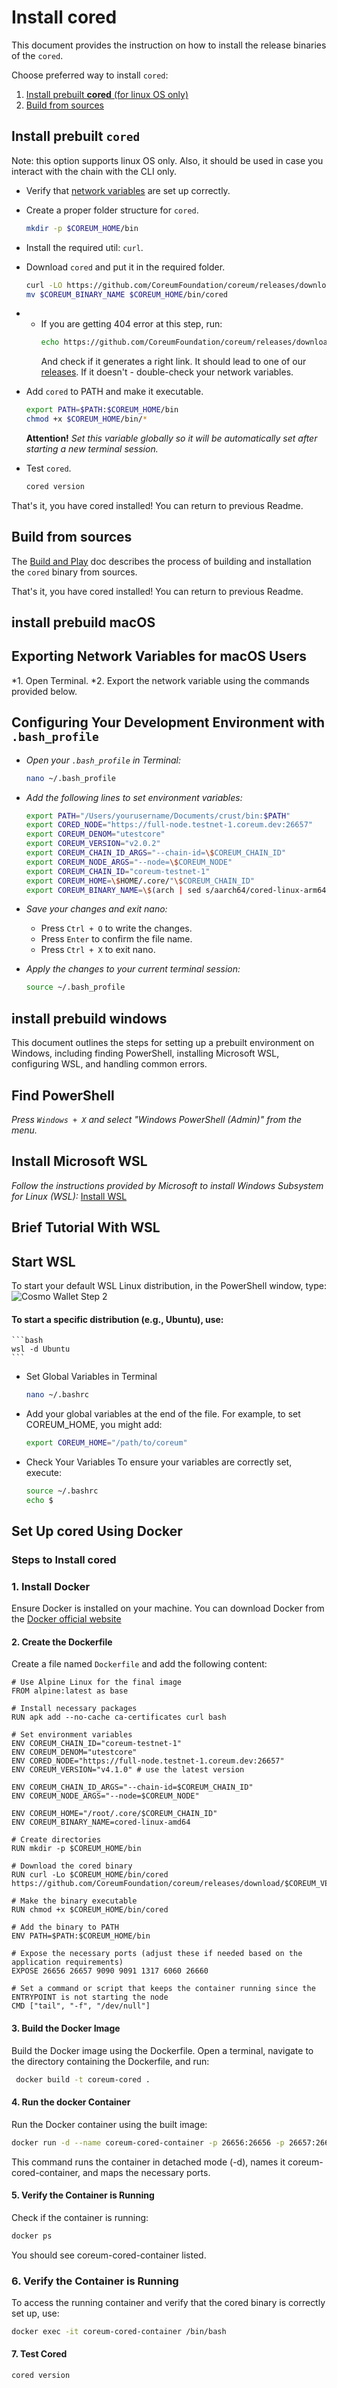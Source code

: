 # Install cored

This document provides the instruction on how to install the release binaries of the `cored`.

Choose preferred way to install `cored`:

1. [Install prebuilt **cored** (for linux OS only)](#install-prebuilt-cored)
2. [Build from sources](#build-from-sources)

## Install prebuilt `cored`

Note: this option supports linux OS only. Also, it should be used in case you interact with the chain with the CLI only.

* Verify that [network variables](/docs/v4/tutorials/get-started/setup-cli) are set up correctly.

* Create a proper folder structure for `cored`.

    ```bash
    mkdir -p $COREUM_HOME/bin
    ```

* Install the required util: `curl`.

* Download `cored` and put it in the required folder.

    ```bash
    curl -LO https://github.com/CoreumFoundation/coreum/releases/download/$COREUM_VERSION/$COREUM_BINARY_NAME
    mv $COREUM_BINARY_NAME $COREUM_HOME/bin/cored
    ```
* * If you are getting 404 error at this step, run:
    ```bash
    echo https://github.com/CoreumFoundation/coreum/releases/download/$COREUM_VERSION/$COREUM_BINARY_NAME
    ```
    And check if it generates a right link. It should lead to one of our <a href="https://github.com/CoreumFoundation/coreum/releases" target="_blank" rel="noopener noreferrer" className="text-[#25D695] hover:opacity-80 text-base font-bold">releases</a>.
    If it doesn't - double-check your network variables.

* Add `cored` to PATH and make it executable.

    ```bash
    export PATH=$PATH:$COREUM_HOME/bin
    chmod +x $COREUM_HOME/bin/*
    ```

  **Attention!** *Set this variable globally so it will be automatically set after starting a new terminal session.*

* Test `cored`.

    ```bash
    cored version
    ```

That's it, you have cored installed! You can return to previous Readme.

## Build from sources

The <a href="https://github.com/CoreumFoundation/coreum/blob/master/README.md#build-and-play" target="_blank" rel="noopener noreferrer" className="text-[#25D695] hover:opacity-80 text-base font-bold">Build and Play</a> doc describes the
process of building and installation the `cored` binary from sources.

That's it, you have cored installed! You can return to previous Readme.



## install prebuild macOS

## Exporting Network Variables for macOS Users

*1. Open Terminal.
*2. Export the network variable using the commands provided below.

## Configuring Your Development Environment with `.bash_profile`

- *Open your `.bash_profile` in Terminal:*

    ```bash
    nano ~/.bash_profile
    ```

- *Add the following lines to set environment variables:*

    ```bash
    export PATH="/Users/yourusername/Documents/crust/bin:$PATH"
    export CORED_NODE="https://full-node.testnet-1.coreum.dev:26657"
    export COREUM_DENOM="utestcore"
    export COREUM_VERSION="v2.0.2"
    export COREUM_CHAIN_ID_ARGS="--chain-id=\$COREUM_CHAIN_ID"
    export COREUM_NODE_ARGS="--node=\$COREUM_NODE"
    export COREUM_CHAIN_ID="coreum-testnet-1"
    export COREUM_HOME=\$HOME/.core/"\$COREUM_CHAIN_ID"
    export COREUM_BINARY_NAME=\$(arch | sed s/aarch64/cored-linux-arm64/ | sed s/x86_64/cored-linux-amd64/)
    ```

- *Save your changes and exit nano:*
    - Press `Ctrl + O` to write the changes.
    - Press `Enter` to confirm the file name.
    - Press `Ctrl + X` to exit nano.

- *Apply the changes to your current terminal session:*

    ```bash
    source ~/.bash_profile
    ```

## install prebuild windows

This document outlines the steps for setting up a prebuilt environment on Windows, including finding PowerShell, installing Microsoft WSL, configuring WSL, and handling common errors.

## Find PowerShell

*Press `Windows + X` and select "Windows PowerShell (Admin)" from the menu.*

## Install Microsoft WSL

*Follow the instructions provided by Microsoft to install Windows Subsystem for Linux (WSL):* <a href="https://learn.microsoft.com/en-us/windows/wsl/install" target="_blank" rel="noopener noreferrer" className="text-[#25D695] hover:opacity-80 text-base font-bold">Install WSL</a>

## Brief Tutorial With WSL

## Start WSL

To start your default WSL Linux distribution, in the PowerShell window, type:
<img className="w-85 mb-10" src="/images/tutorials/get-started/Windows.png" alt="Cosmo Wallet Step 2" />


#### To start a specific distribution (e.g., Ubuntu), use:
    ```bash
    wsl -d Ubuntu
    ```

* Set Global Variables in Terminal
    ```bash
    nano ~/.bashrc
    ```
* Add your global variables at the end of the file. For example, to set COREUM_HOME, you might add:
    ```bash
    export COREUM_HOME="/path/to/coreum"
    ```
* Check Your Variables
To ensure your variables are correctly set, execute:
    ```bash
    source ~/.bashrc
    echo $
    ```

## Set Up cored Using Docker

### Steps to Install cored


### 1. Install Docker

Ensure Docker is installed on your machine. You can download Docker from the <a href="https://docs.docker.com/get-docker/" target="_blank" class="text-[#25D695] hover:opacity-80 font-bold">Docker official website</a>

#### 2. Create the Dockerfile

Create a file named `Dockerfile` and add the following content:

```Docker
# Use Alpine Linux for the final image
FROM alpine:latest as base

# Install necessary packages
RUN apk add --no-cache ca-certificates curl bash

# Set environment variables
ENV COREUM_CHAIN_ID="coreum-testnet-1"
ENV COREUM_DENOM="utestcore"
ENV CORED_NODE="https://full-node.testnet-1.coreum.dev:26657"
ENV COREUM_VERSION="v4.1.0" # use the latest version

ENV COREUM_CHAIN_ID_ARGS="--chain-id=$COREUM_CHAIN_ID"
ENV COREUM_NODE_ARGS="--node=$COREUM_NODE"

ENV COREUM_HOME="/root/.core/$COREUM_CHAIN_ID"
ENV COREUM_BINARY_NAME=cored-linux-amd64

# Create directories
RUN mkdir -p $COREUM_HOME/bin

# Download the cored binary
RUN curl -Lo $COREUM_HOME/bin/cored https://github.com/CoreumFoundation/coreum/releases/download/$COREUM_VERSION/$COREUM_BINARY_NAME

# Make the binary executable
RUN chmod +x $COREUM_HOME/bin/cored

# Add the binary to PATH
ENV PATH=$PATH:$COREUM_HOME/bin

# Expose the necessary ports (adjust these if needed based on the application requirements)
EXPOSE 26656 26657 9090 9091 1317 6060 26660

# Set a command or script that keeps the container running since the ENTRYPOINT is not starting the node
CMD ["tail", "-f", "/dev/null"]
```

#### 3. Build the Docker Image
Build the Docker image using the Dockerfile. Open a terminal, navigate to the directory containing the Dockerfile, and run:

```bash
 docker build -t coreum-cored .
```

#### 4. Run the docker Container
Run the Docker container using the built image:

```bash
docker run -d --name coreum-cored-container -p 26656:26656 -p 26657:26657 -p 9090:9090 -p 9091:9091 -p 1317:1317 -p 6060:6060 -p 26660:26660 coreum-cored
```
This command runs the container in detached mode (-d), names it coreum-cored-container, and maps the necessary ports.


#### 5. Verify the Container is Running
Check if the container is running:

```bash
docker ps
```
You should see coreum-cored-container listed.

### 6. Verify the Container is Running
To access the running container and verify that the cored binary is correctly set up, use:

```bash
docker exec -it coreum-cored-container /bin/bash
```

#### 7. Test Cored
```bash
cored version
```
